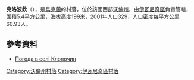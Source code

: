 {{coord|50|38|20|N|24|27|45|E|scale:30000|display=title}}

'''克洛波欽'''（{{lang-uk|Клопочин}}），是[[烏克蘭|烏克蘭]]的村落，位於該國西部[[沃倫州|沃倫州]]，由[[伊瓦尼奇區|伊瓦尼奇區]]負責管轄，面積5.4平方公里，海拔高度199米，2001年人口329，人口密度每平方公里60.93人。

==參考資料==
* [http://weather.in.ua/ua/volynskaja/10729 Погода в селі Клопочин] {{Wayback|url=http://weather.in.ua/ua/volynskaja/10729 |date=20160305085122 }}

[[Category:沃倫州村落|Category:沃倫州村落]]
[[Category:伊瓦尼奇區村落|Category:伊瓦尼奇區村落]]


{{Volyn-geo-stub}}